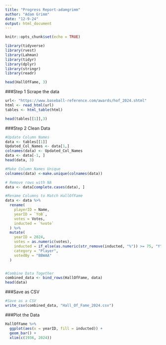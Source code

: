 ```yaml
---
title: "Progress Report-adamgrimm"
author: "Adam Grimm"
date: "12-9-24"
output: html_document
---
```


```r
knitr::opts_chunk$set(echo = TRUE)

library(tidyverse)
library(rvest)
library(Lahman)
library(tidyr)
library(dplyr)
library(stringr)
library(readr)

head(HallOfFame, 3)

```

###Step 1 Scrape the data
```R


url<- "https://www.baseball-reference.com/awards/hof_2024.shtml"
html <- read_html(url)
tables <- html_table(html)

head(tables[[1]],3)


```
###Step 2 Clean Data

```R
#Update Column Names
data <- tables[[1]]
Updated_Col_Names <- data[1,]
colnames(data) <- Updated_Col_Names
data <- data[-1, ]
head(data, 3)

#Make Column Names Unique
colnames(data) <-make.unique(colnames(data))

# Remove rows with NA
data <- data[complete.cases(data), ]

#Rename Columns to Match HallOfFame 
data <- data %>%
  rename(
    playerID = Name,
    yearID = `YoB`,
    votes = Votes,
    inducted = `%vote`
  ) %>%
  mutate(
    yearID = 2024,
    votes = as.numeric(votes),
    inducted = if_else(as.numeric(str_remove(inducted, "%")) >= 75, "Y", "N"),
    category = "Player",
    votedBy = "BBWAA"
  )


#Combine Data Together
combined_data <- bind_rows(HallOfFame, data)
head(data)

```
###Save as CSV
```R
#Save as a CSV
write_csv(combined_data, "Hall_Of_Fame_2024.csv")
```
###Plot the Data
```R
HallOfFame %>% 
  ggplot(aes(x = yearID, fill = inducted)) +
  geom_bar() +
  xlim(c(1936, 2024))
```
